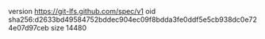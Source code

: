 version https://git-lfs.github.com/spec/v1
oid sha256:d2633bd49584752bddec904ec09f8bdda3fe0ddf5e5cb938dc0e724e07d97ceb
size 14480
